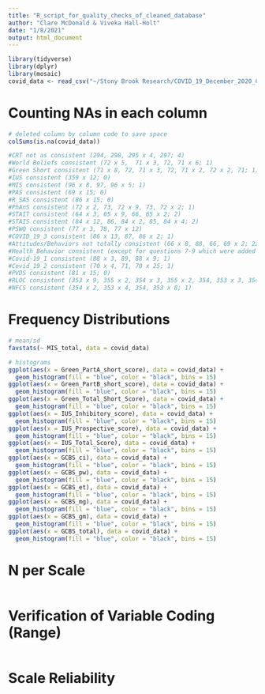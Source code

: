 ```yaml
---
title: "R_script_for_quality_checks_of_cleaned_database"
author: "Clare McDonald & Viveka Hall-Holt"
date: "1/8/2021"
output: html_document
---
```


```r
library(tidyverse)
library(dplyr)
library(mosaic)
covid_data <- read_csv("~/Stony Brook Research/COVID_19_December_2020_Cleaned_Data.csv")
```


# Counting NAs in each column
```r
# deleted column by column code to save space
colSums(is.na(covid_data))

#CRT not as consistent (294, 298, 295 x 4, 297; 4)
#World Beliefs consistent (72 x 5,  71 x 3, 72, 71 x 6; 1)
#Green Short consistent (71 x 8, 72, 71 x 3, 72, 71 x 2, 72 x 2, 71; 1)
#IUS consistent (359 x 12; 0)
#MIS consistent (96 x 8, 97, 96 x 5; 1)
#PAS consistent (69 x 15; 0)
#R_SAS consistent (86 x 15; 0)
#PhAnS consistent (72 x 2, 73, 72 x 9, 73, 72 x 2; 1)
#STAIT consistent (64 x 3, 65 x 9, 66, 65 x 2; 2)
#STAIS consistent (84 x 12, 86, 84 x 2, 85, 84 x 4; 2)
#PSWQ consistent (77 x 3, 78, 77 x 12)
#COVID_19_3 consistent (86 x 13, 87, 86 x 2; 1)
#Attitudes/Behaviors not totally consistent (66 x 8, 88, 66, 69 x 2; 22!)
#Health_Behavior consistent (except for questions 7-9 which were added later) (72 x 8 and 337 x 3; 0 and 0)
#Covid-19_1 consistent (88 x 3, 89, 88 x 9; 1)
#Covid_19_2 consistent (70 x 4, 71, 70 x 25; 1)
#PVDS consistent (81 x 15; 0)
#RLOC consistent (353 x 9, 355 x 2, 354 x 3, 355 x 2, 354, 353 x 3, 354 x 5, 353 x 4; 2)
#NFCS consistent (354 x 2, 353 x 4, 354, 353 x 8; 1)
```

# Frequency Distributions
```r
# mean/sd
favstats(~ MIS_total, data = covid_data)

```

```r
# histograms
ggplot(aes(x = Green_PartA_short_score), data = covid_data) +
  geom_histogram(fill = "blue", color = "black", bins = 15)
ggplot(aes(x = Green_PartB_short_score), data = covid_data) +
  geom_histogram(fill = "blue", color = "black", bins = 15)
ggplot(aes(x = Green_Total_Short_Score), data = covid_data) +
  geom_histogram(fill = "blue", color = "black", bins = 15)
ggplot(aes(x = IUS_Inhibitory_score), data = covid_data) +
  geom_histogram(fill = "blue", color = "black", bins = 15)
ggplot(aes(x = IUS_Prospective_score), data = covid_data) +
  geom_histogram(fill = "blue", color = "black", bins = 15)
ggplot(aes(x = IUS_Total_Score), data = covid_data) +
  geom_histogram(fill = "blue", color = "black", bins = 15)
ggplot(aes(x = GCBS_ci), data = covid_data) +
  geom_histogram(fill = "blue", color = "black", bins = 15)
ggplot(aes(x = GCBS_pw), data = covid_data) +
  geom_histogram(fill = "blue", color = "black", bins = 15)
ggplot(aes(x = GCBS_et), data = covid_data) +
  geom_histogram(fill = "blue", color = "black", bins = 15)
ggplot(aes(x = GCBS_mg), data = covid_data) +
  geom_histogram(fill = "blue", color = "black", bins = 15)
ggplot(aes(x = GCBS_gm), data = covid_data) +
  geom_histogram(fill = "blue", color = "black", bins = 15)
ggplot(aes(x = GCBS_total), data = covid_data) +
  geom_histogram(fill = "blue", color = "black", bins = 15)
```

# N per Scale
```r

```

# Verification of Variable Coding (Range)
```r

```


# Scale Reliability
```r

```

